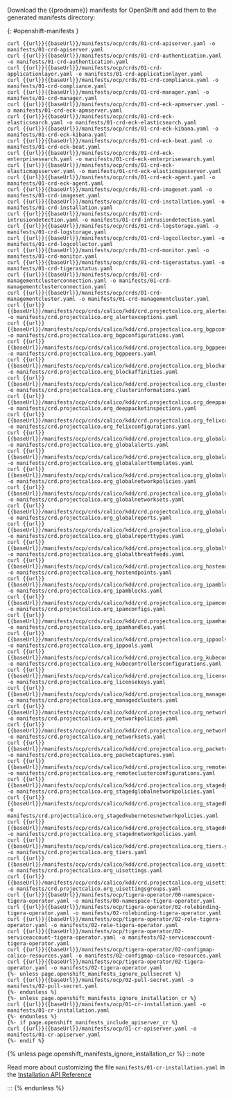 Download the {{prodname}} manifests for OpenShift and add them to the generated manifests directory:

[comment]: # 'openshift-manifests div id below is used by release-scripts/generate-ocp-manifests.py to generate ocp archive'

{: #openshift-manifests }

```bash-plain-text
curl {{url}}{{baseUrl}}/manifests/ocp/crds/01-crd-apiserver.yaml -o manifests/01-crd-apiserver.yaml
curl {{url}}{{baseUrl}}/manifests/ocp/crds/01-crd-authentication.yaml -o manifests/01-crd-authentication.yaml
curl {{url}}{{baseUrl}}/manifests/ocp/crds/01-crd-applicationlayer.yaml -o manifests/01-crd-applicationlayer.yaml
curl {{url}}{{baseUrl}}/manifests/ocp/crds/01-crd-compliance.yaml -o manifests/01-crd-compliance.yaml
curl {{url}}{{baseUrl}}/manifests/ocp/crds/01-crd-manager.yaml -o manifests/01-crd-manager.yaml
curl {{url}}{{baseUrl}}/manifests/ocp/crds/01-crd-eck-apmserver.yaml -o manifests/01-crd-eck-apmserver.yaml
curl {{url}}{{baseUrl}}/manifests/ocp/crds/01-crd-eck-elasticsearch.yaml -o manifests/01-crd-eck-elasticsearch.yaml
curl {{url}}{{baseUrl}}/manifests/ocp/crds/01-crd-eck-kibana.yaml -o manifests/01-crd-eck-kibana.yaml
curl {{url}}{{baseUrl}}/manifests/ocp/crds/01-crd-eck-beat.yaml -o manifests/01-crd-eck-beat.yaml
curl {{url}}{{baseUrl}}/manifests/ocp/crds/01-crd-eck-enterprisesearch.yaml -o manifests/01-crd-eck-enterprisesearch.yaml
curl {{url}}{{baseUrl}}/manifests/ocp/crds/01-crd-eck-elasticmapsserver.yaml -o manifests/01-crd-eck-elasticmapsserver.yaml
curl {{url}}{{baseUrl}}/manifests/ocp/crds/01-crd-eck-agent.yaml -o manifests/01-crd-eck-agent.yaml
curl {{url}}{{baseUrl}}/manifests/ocp/crds/01-crd-imageset.yaml -o manifests/01-crd-imageset.yaml
curl {{url}}{{baseUrl}}/manifests/ocp/crds/01-crd-installation.yaml -o manifests/01-crd-installation.yaml
curl {{url}}{{baseUrl}}/manifests/ocp/crds/01-crd-intrusiondetection.yaml -o manifests/01-crd-intrusiondetection.yaml
curl {{url}}{{baseUrl}}/manifests/ocp/crds/01-crd-logstorage.yaml -o manifests/01-crd-logstorage.yaml
curl {{url}}{{baseUrl}}/manifests/ocp/crds/01-crd-logcollector.yaml -o manifests/01-crd-logcollector.yaml
curl {{url}}{{baseUrl}}/manifests/ocp/crds/01-crd-monitor.yaml -o manifests/01-crd-monitor.yaml
curl {{url}}{{baseUrl}}/manifests/ocp/crds/01-crd-tigerastatus.yaml -o manifests/01-crd-tigerastatus.yaml
curl {{url}}{{baseUrl}}/manifests/ocp/crds/01-crd-managementclusterconnection.yaml -o manifests/01-crd-managementclusterconnection.yaml
curl {{url}}{{baseUrl}}/manifests/ocp/crds/01-crd-managementcluster.yaml -o manifests/01-crd-managementcluster.yaml
curl {{url}}{{baseUrl}}/manifests/ocp/crds/calico/kdd/crd.projectcalico.org_alertexceptions.yaml -o manifests/crd.projectcalico.org_alertexceptions.yaml
curl {{url}}{{baseUrl}}/manifests/ocp/crds/calico/kdd/crd.projectcalico.org_bgpconfigurations.yaml -o manifests/crd.projectcalico.org_bgpconfigurations.yaml
curl {{url}}{{baseUrl}}/manifests/ocp/crds/calico/kdd/crd.projectcalico.org_bgppeers.yaml -o manifests/crd.projectcalico.org_bgppeers.yaml
curl {{url}}{{baseUrl}}/manifests/ocp/crds/calico/kdd/crd.projectcalico.org_blockaffinities.yaml -o manifests/crd.projectcalico.org_blockaffinities.yaml
curl {{url}}{{baseUrl}}/manifests/ocp/crds/calico/kdd/crd.projectcalico.org_clusterinformations.yaml -o manifests/crd.projectcalico.org_clusterinformations.yaml
curl {{url}}{{baseUrl}}/manifests/ocp/crds/calico/kdd/crd.projectcalico.org_deeppacketinspections.yaml -o manifests/crd.projectcalico.org_deeppacketinspections.yaml
curl {{url}}{{baseUrl}}/manifests/ocp/crds/calico/kdd/crd.projectcalico.org_felixconfigurations.yaml -o manifests/crd.projectcalico.org_felixconfigurations.yaml
curl {{url}}{{baseUrl}}/manifests/ocp/crds/calico/kdd/crd.projectcalico.org_globalalerts.yaml -o manifests/crd.projectcalico.org_globalalerts.yaml
curl {{url}}{{baseUrl}}/manifests/ocp/crds/calico/kdd/crd.projectcalico.org_globalalerttemplates.yaml -o manifests/crd.projectcalico.org_globalalerttemplates.yaml
curl {{url}}{{baseUrl}}/manifests/ocp/crds/calico/kdd/crd.projectcalico.org_globalnetworkpolicies.yaml -o manifests/crd.projectcalico.org_globalnetworkpolicies.yaml
curl {{url}}{{baseUrl}}/manifests/ocp/crds/calico/kdd/crd.projectcalico.org_globalnetworksets.yaml -o manifests/crd.projectcalico.org_globalnetworksets.yaml
curl {{url}}{{baseUrl}}/manifests/ocp/crds/calico/kdd/crd.projectcalico.org_globalreports.yaml -o manifests/crd.projectcalico.org_globalreports.yaml
curl {{url}}{{baseUrl}}/manifests/ocp/crds/calico/kdd/crd.projectcalico.org_globalreporttypes.yaml -o manifests/crd.projectcalico.org_globalreporttypes.yaml
curl {{url}}{{baseUrl}}/manifests/ocp/crds/calico/kdd/crd.projectcalico.org_globalthreatfeeds.yaml -o manifests/crd.projectcalico.org_globalthreatfeeds.yaml
curl {{url}}{{baseUrl}}/manifests/ocp/crds/calico/kdd/crd.projectcalico.org_hostendpoints.yaml -o manifests/crd.projectcalico.org_hostendpoints.yaml
curl {{url}}{{baseUrl}}/manifests/ocp/crds/calico/kdd/crd.projectcalico.org_ipamblocks.yaml -o manifests/crd.projectcalico.org_ipamblocks.yaml
curl {{url}}{{baseUrl}}/manifests/ocp/crds/calico/kdd/crd.projectcalico.org_ipamconfigs.yaml -o manifests/crd.projectcalico.org_ipamconfigs.yaml
curl {{url}}{{baseUrl}}/manifests/ocp/crds/calico/kdd/crd.projectcalico.org_ipamhandles.yaml -o manifests/crd.projectcalico.org_ipamhandles.yaml
curl {{url}}{{baseUrl}}/manifests/ocp/crds/calico/kdd/crd.projectcalico.org_ippools.yaml -o manifests/crd.projectcalico.org_ippools.yaml
curl {{url}}{{baseUrl}}/manifests/ocp/crds/calico/kdd/crd.projectcalico.org_kubecontrollersconfigurations.yaml -o manifests/crd.projectcalico.org_kubecontrollersconfigurations.yaml
curl {{url}}{{baseUrl}}/manifests/ocp/crds/calico/kdd/crd.projectcalico.org_licensekeys.yaml -o manifests/crd.projectcalico.org_licensekeys.yaml
curl {{url}}{{baseUrl}}/manifests/ocp/crds/calico/kdd/crd.projectcalico.org_managedclusters.yaml -o manifests/crd.projectcalico.org_managedclusters.yaml
curl {{url}}{{baseUrl}}/manifests/ocp/crds/calico/kdd/crd.projectcalico.org_networkpolicies.yaml -o manifests/crd.projectcalico.org_networkpolicies.yaml
curl {{url}}{{baseUrl}}/manifests/ocp/crds/calico/kdd/crd.projectcalico.org_networksets.yaml -o manifests/crd.projectcalico.org_networksets.yaml
curl {{url}}{{baseUrl}}/manifests/ocp/crds/calico/kdd/crd.projectcalico.org_packetcaptures.yaml -o manifests/crd.projectcalico.org_packetcaptures.yaml
curl {{url}}{{baseUrl}}/manifests/ocp/crds/calico/kdd/crd.projectcalico.org_remoteclusterconfigurations.yaml -o manifests/crd.projectcalico.org_remoteclusterconfigurations.yaml
curl {{url}}{{baseUrl}}/manifests/ocp/crds/calico/kdd/crd.projectcalico.org_stagedglobalnetworkpolicies.yaml -o manifests/crd.projectcalico.org_stagedglobalnetworkpolicies.yaml
curl {{url}}{{baseUrl}}/manifests/ocp/crds/calico/kdd/crd.projectcalico.org_stagedkubernetesnetworkpolicies.yaml -o manifests/crd.projectcalico.org_stagedkubernetesnetworkpolicies.yaml
curl {{url}}{{baseUrl}}/manifests/ocp/crds/calico/kdd/crd.projectcalico.org_stagednetworkpolicies.yaml -o manifests/crd.projectcalico.org_stagednetworkpolicies.yaml
curl {{url}}{{baseUrl}}/manifests/ocp/crds/calico/kdd/crd.projectcalico.org_tiers.yaml -o manifests/crd.projectcalico.org_tiers.yaml
curl {{url}}{{baseUrl}}/manifests/ocp/crds/calico/kdd/crd.projectcalico.org_uisettings.yaml -o manifests/crd.projectcalico.org_uisettings.yaml
curl {{url}}{{baseUrl}}/manifests/ocp/crds/calico/kdd/crd.projectcalico.org_uisettingsgroups.yaml -o manifests/crd.projectcalico.org_uisettingsgroups.yaml
curl {{url}}{{baseUrl}}/manifests/ocp/tigera-operator/00-namespace-tigera-operator.yaml -o manifests/00-namespace-tigera-operator.yaml
curl {{url}}{{baseUrl}}/manifests/ocp/tigera-operator/02-rolebinding-tigera-operator.yaml -o manifests/02-rolebinding-tigera-operator.yaml
curl {{url}}{{baseUrl}}/manifests/ocp/tigera-operator/02-role-tigera-operator.yaml -o manifests/02-role-tigera-operator.yaml
curl {{url}}{{baseUrl}}/manifests/ocp/tigera-operator/02-serviceaccount-tigera-operator.yaml -o manifests/02-serviceaccount-tigera-operator.yaml
curl {{url}}{{baseUrl}}/manifests/ocp/tigera-operator/02-configmap-calico-resources.yaml -o manifests/02-configmap-calico-resources.yaml
curl {{url}}{{baseUrl}}/manifests/ocp/tigera-operator/02-tigera-operator.yaml -o manifests/02-tigera-operator.yaml
{%- unless page.openshift_manifests_ignore_pullsecret %}
curl {{url}}{{baseUrl}}/manifests/ocp/02-pull-secret.yaml -o manifests/02-pull-secret.yaml
{%- endunless %}
{%- unless page.openshift_manifests_ignore_installation_cr %}
curl {{url}}{{baseUrl}}/manifests/ocp/01-cr-installation.yaml -o manifests/01-cr-installation.yaml
{%- endunless %}
{%- if page.openshift_manifests_include_apiserver_cr %}
curl {{url}}{{baseUrl}}/manifests/ocp/01-cr-apiserver.yaml -o manifests/01-cr-apiserver.yaml
{%- endif %}
```

{% unless page.openshift_manifests_ignore_installation_cr %}
:::note

Read more about customizing the file `manifests/01-cr-installation.yaml` in the [Installation API Reference](../../reference/installation/api.mdx#operator.tigera.io/v1.Installation)

:::
{% endunless %}
